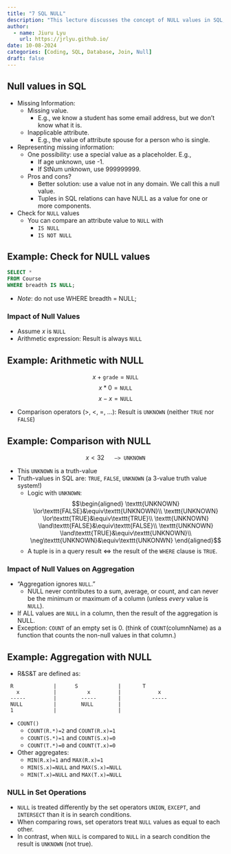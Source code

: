 ```yaml
---
title: "7 SQL NULL"
description: "This lecture discusses the concept of NULL values in SQL, including how to represent missing information and inapplicable attributes. It also covers how to check for NULL values and the impact of NULL values on arithmetic expressions, comparison operators, and aggregation."
author:
  - name: Jiuru Lyu
    url: https://jrlyu.github.io/
date: 10-08-2024
categories: [Coding, SQL, Database, Join, Null]
draft: false
---
```


## Null values in SQL
- Missing Information: 
	- Missing value. 
		- E.g., we know a student has some email address, but we don’t know what it is.
	- Inapplicable attribute.
		- E.g., the value of attribute spouse for a person who is single.
- Representing missing information:
	- One possibility: use a special value as a placeholder. E.g., 
		- If age unknown, use -1.
		- If StNum unknown, use 999999999.
	- Pros and cons?
		- Better solution: use a value not in any domain. We call this a null value.
		- Tuples in SQL relations can have NULL as a value for one or more components.
- Check for `NULL` values
	- You can compare an attribute value to `NULL` with
		- `IS NULL`
		- `IS NOT NULL`

:::{#tip-checl-null .callout-tip collapse="true"}
## Example: Check for NULL values
```sql
SELECT *
FROM Course
WHERE breadth IS NULL;
```
:::

- *Note*: do not use WHERE breadth = NULL;

### Impact of Null Values
- Assume $x$ is `NULL`
- Arithmetic expression: Result is always `NULL`

:::{#tip-arithmetic-null .callout-tip collapse="true"}
## Example: Arithmetic with NULL
$$x+\texttt{grade}=\texttt{NULL}$$
$$x*0=\texttt{NULL}$$
$$x-x=\texttt{NULL}$$
:::

- Comparison operators ($>$, $<$, $=$, $\dots$): Result is `UNKNOWN` (neither `TRUE` nor `FALSE`)

:::{#tip-comparison-null .callout-tip collapse="true"}
## Example: Comparison with NULL
$$x<32 \quad\texttt{ --> UNKNOWN}$$
:::

- This `UNKNOWN` is a truth-value
- Truth-values in SQL are: `TRUE`, `FALSE`, `UNKNOWN` (a 3-value truth value system!)
	- Logic with `UNKNOWN`: $$\begin{aligned}
\texttt{UNKNOWN} \lor\texttt{FALSE}&\equiv\texttt{UNKNOWN}\\
\texttt{UNKNOWN} \lor\texttt{TRUE}&\equiv\texttt{TRUE}\\
\texttt{UNKNOWN} \land\texttt{FALSE}&\equiv\texttt{FALSE}\\
\texttt{UNKNOWN} \land\texttt{TRUE}&\equiv\texttt{UNKNOWN}\\
\neg\texttt{UNKNOWN}&\equiv\texttt{UNKONWN}
\end{aligned}$$
	- A tuple is in a query result $\iff$ the result of the `WHERE` clause is `TRUE`.

### Impact of Null Values on Aggregation
- “Aggregation ignores `NULL`.”
	- NULL never contributes to a sum, average, or count, and can never be the minimum or maximum of a column (unless *every* value is `NULL`).
- If ALL values are `NULL` in a column, then the result of the aggregation is NULL.
- Exception: `COUNT` of an empty set is 0. (think of `COUNT`(columnName) as a function that counts the non-null values in that column.)

:::{#tip-aggregation-null .callout-tip collapse="true"}
## Example: Aggregation with NULL
- R&S&T are defined as: 
```
 R             |      S             |       T
   x           |          x         |            x
 -----         |        -----       |          -----
 NULL          |        NULL		|
 1			   |					|
```
- `COUNT()`
 	- `COUNT(R.*)=2` and `COUNT(R.x)=1`
 	- `COUNT(S.*)=1` and `COUNT(S.x)=0`
 	- `COUNT(T.*)=0` and `COUNT(T.x)=0`
 - Other aggregates:
 	- `MIN(R.x)=1` and `MAX(R.x)=1`
 	- `MIN(S.x)=NULL` and `MAX(S.x)=NULL`
 	- `MIN(T.x)=NULL` and `MAX(T.x)=NULL`
:::

### NULL in Set Operations
- `NULL` is treated differently by the set operators `UNION`, `EXCEPT`, and `INTERSECT` than it is in search conditions.
- When comparing rows, set operators treat `NULL` values as equal to each other.
- In contrast, when `NULL` is compared to `NULL` in a search condition the result is `UNKNOWN` (not true). 
